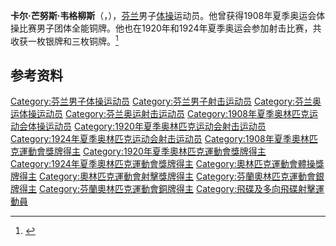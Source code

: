{{NoteTA|G1=Sports}}
'''卡尔·芒努斯·韦格柳斯'''（{{lang-sv|Karl Magnus Wegelius}}，{{bd|1884年|8月20日|1936年|12月9日}}），[[芬兰|芬兰]]男子[[体操|体操]]运动员。他曾获得1908年夏季奥运会体操比赛男子团体全能铜牌。他也在1920年和1924年夏季奥运会参加射击比赛，共收获一枚银牌和三枚铜牌。<ref>{{Cite web|title=Magnus WEGELIUS|url=https://www.olympic.org/magnus-wegelius|accessdate=2021-03-21|work=International Olympic Committee}}</ref>

== 参考资料 ==
{{reflist}}

{{Authority control}}
{{DEFAULTSORT:Wegelius, Magnus}}
[[Category:芬兰男子体操运动员|Category:芬兰男子体操运动员]]
[[Category:芬兰男子射击运动员|Category:芬兰男子射击运动员]]
[[Category:芬兰奥运体操运动员|Category:芬兰奥运体操运动员]]
[[Category:芬兰奥运射击运动员|Category:芬兰奥运射击运动员]]
[[Category:1908年夏季奥林匹克运动会体操运动员|Category:1908年夏季奥林匹克运动会体操运动员]]
[[Category:1920年夏季奥林匹克运动会射击运动员|Category:1920年夏季奥林匹克运动会射击运动员]]
[[Category:1924年夏季奥林匹克运动会射击运动员|Category:1924年夏季奥林匹克运动会射击运动员]]
[[Category:1908年夏季奧林匹克運動會獎牌得主|Category:1908年夏季奧林匹克運動會獎牌得主]]
[[Category:1920年夏季奧林匹克運動會獎牌得主|Category:1920年夏季奧林匹克運動會獎牌得主]]
[[Category:1924年夏季奧林匹克運動會獎牌得主|Category:1924年夏季奧林匹克運動會獎牌得主]]
[[Category:奧林匹克運動會體操獎牌得主|Category:奧林匹克運動會體操獎牌得主]]
[[Category:奧林匹克運動會射擊獎牌得主|Category:奧林匹克運動會射擊獎牌得主]]
[[Category:芬蘭奧林匹克運動會銀牌得主|Category:芬蘭奧林匹克運動會銀牌得主]]
[[Category:芬蘭奧林匹克運動會銅牌得主|Category:芬蘭奧林匹克運動會銅牌得主]]
[[Category:飛碟及多向飛碟射擊運動員|Category:飛碟及多向飛碟射擊運動員]]